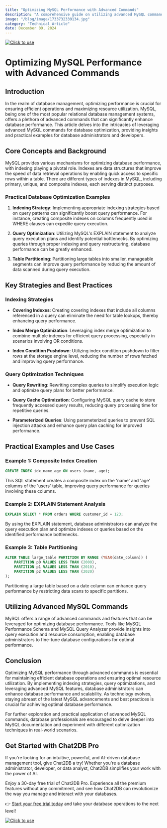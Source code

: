 ```yaml
---
title: "Optimizing MySQL Performance with Advanced Commands"
description: "A comprehensive guide on utilizing advanced MySQL commands for optimizing database performance."
image: "/blog/image/1733732339134.jpg"
category: "Technical Article"
date: December 09, 2024
---
```

[![Click to use](/image/blog/bg/chat2db1.png)](https://app.chat2db.ai/)
# Optimizing MySQL Performance with Advanced Commands


<Authors date="December 09, 2024">
  <Author name="Ethan Clarke" link="https://chat2db.ai" />
</Authors>

## Introduction

In the realm of database management, optimizing performance is crucial for ensuring efficient operations and maximizing resource utilization. MySQL, being one of the most popular relational database management systems, offers a plethora of advanced commands that can significantly enhance database performance. This article delves into the intricacies of leveraging advanced MySQL commands for database optimization, providing insights and practical examples for database administrators and developers.

## Core Concepts and Background

MySQL provides various mechanisms for optimizing database performance, with indexing playing a pivotal role. Indexes are data structures that improve the speed of data retrieval operations by enabling quick access to specific rows within a table. There are different types of indexes in MySQL, including primary, unique, and composite indexes, each serving distinct purposes.

### Practical Database Optimization Examples

1. **Indexing Strategy**: Implementing appropriate indexing strategies based on query patterns can significantly boost query performance. For instance, creating composite indexes on columns frequently used in WHERE clauses can expedite query execution.

2. **Query Optimization**: Utilizing MySQL's EXPLAIN statement to analyze query execution plans and identify potential bottlenecks. By optimizing queries through proper indexing and query restructuring, database performance can be greatly enhanced.

3. **Table Partitioning**: Partitioning large tables into smaller, manageable segments can improve query performance by reducing the amount of data scanned during query execution.

## Key Strategies and Best Practices

### Indexing Strategies

- **Covering Indexes**: Creating covering indexes that include all columns referenced in a query can eliminate the need for table lookups, thereby enhancing query performance.

- **Index Merge Optimization**: Leveraging index merge optimization to combine multiple indexes for efficient query processing, especially in scenarios involving OR conditions.

- **Index Condition Pushdown**: Utilizing index condition pushdown to filter rows at the storage engine level, reducing the number of rows fetched and improving query performance.

### Query Optimization Techniques

- **Query Rewriting**: Rewriting complex queries to simplify execution logic and optimize query plans for better performance.

- **Query Cache Optimization**: Configuring MySQL query cache to store frequently accessed query results, reducing query processing time for repetitive queries.

- **Parameterized Queries**: Using parameterized queries to prevent SQL injection attacks and enhance query plan caching for improved performance.

## Practical Examples and Use Cases

### Example 1: Composite Index Creation

```sql
CREATE INDEX idx_name_age ON users (name, age);
```

This SQL statement creates a composite index on the 'name' and 'age' columns of the 'users' table, improving query performance for queries involving these columns.

### Example 2: EXPLAIN Statement Analysis

```sql
EXPLAIN SELECT * FROM orders WHERE customer_id = 123;
```

By using the EXPLAIN statement, database administrators can analyze the query execution plan and optimize indexes or queries based on the identified performance bottlenecks.

### Example 3: Table Partitioning

```sql
ALTER TABLE large_table PARTITION BY RANGE (YEAR(date_column)) (
    PARTITION p0 VALUES LESS THAN (2000),
    PARTITION p1 VALUES LESS THAN (2010),
    PARTITION p2 VALUES LESS THAN (2020)
);
```

Partitioning a large table based on a date column can enhance query performance by restricting data scans to specific partitions.

## Utilizing Advanced MySQL Commands

MySQL offers a range of advanced commands and features that can be leveraged for optimizing database performance. Tools like MySQL Performance Schema and MySQL Query Analyzer provide insights into query execution and resource consumption, enabling database administrators to fine-tune database configurations for optimal performance.

## Conclusion

Optimizing MySQL performance through advanced commands is essential for maintaining efficient database operations and ensuring optimal resource utilization. By implementing indexing strategies, query optimizations, and leveraging advanced MySQL features, database administrators can enhance database performance and scalability. As technology evolves, staying abreast of the latest MySQL advancements and best practices is crucial for achieving optimal database performance.

For further exploration and practical application of advanced MySQL commands, database professionals are encouraged to delve deeper into MySQL documentation and experiment with different optimization techniques in real-world scenarios.


## Get Started with Chat2DB Pro

If you're looking for an intuitive, powerful, and AI-driven database management tool, give Chat2DB a try! Whether you're a database administrator, developer, or data analyst, Chat2DB simplifies your work with the power of AI.

Enjoy a 30-day free trial of Chat2DB Pro. Experience all the premium features without any commitment, and see how Chat2DB can revolutionize the way you manage and interact with your databases.

👉 [Start your free trial today](https://app.chat2db.ai/) and take your database operations to the next level!

[![Click to use](/image/blog/bg/chat2db.jpg)](https://app.chat2db.ai/)